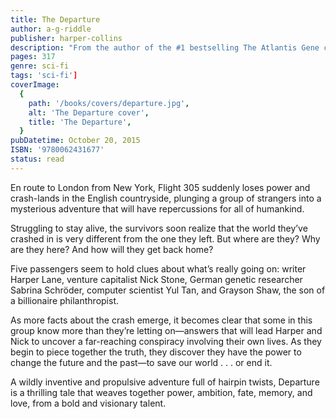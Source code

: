 ```yaml
---
title: The Departure
author: a-g-riddle
publisher: harper-collins
description: "From the author of the #1 bestselling The Atlantis Gene comes a new novel in which the world’s past and future rests in the hands of five unwitting strangers in this definitive edition of A. G. Riddle's time-traveling, mind-bending speculative thriller."
pages: 317
genre: sci-fi
tags: 'sci-fi']
coverImage:
  {
    path: '/books/covers/departure.jpg',
    alt: 'The Departure cover',
    title: 'The Departure',
  }
pubDatetime: October 20, 2015
ISBN: '9780062431677'
status: read
---
```


En route to London from New York, Flight 305 suddenly loses power and crash-lands in the English countryside, plunging a group of strangers into a mysterious adventure that will have repercussions for all of humankind.

Struggling to stay alive, the survivors soon realize that the world they’ve crashed in is very different from the one they left. But where are they? Why are they here? And how will they get back home?

Five passengers seem to hold clues about what’s really going on: writer Harper Lane, venture capitalist Nick Stone, German genetic researcher Sabrina Schröder, computer scientist Yul Tan, and Grayson Shaw, the son of a billionaire philanthropist.

As more facts about the crash emerge, it becomes clear that some in this group know more than they’re letting on—answers that will lead Harper and Nick to uncover a far-reaching conspiracy involving their own lives. As they begin to piece together the truth, they discover they have the power to change the future and the past—to save our world . . . or end it.

A wildly inventive and propulsive adventure full of hairpin twists, Departure is a thrilling tale that weaves together power, ambition, fate, memory, and love, from a bold and visionary talent.
